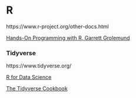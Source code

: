 # R
https://www.r-project.org/other-docs.html

[Hands-On Programming with R, Garrett Grolemund](https://rstudio-education.github.io/hopr/)

### Tidyverse
https://www.tidyverse.org/
  
  [R for Data Science](https://r4ds.had.co.nz/)

[The Tidyverse Cookbook](https://rstudio-education.github.io/tidyverse-cookbook/)

